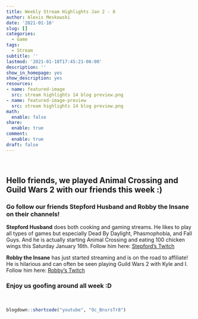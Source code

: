 ```yaml
---
title: Weekly Stream Highlights Jan 2 - 8
author: Alexis Meskowski
date: '2021-01-10'
slug: []
categories:
  - Game
tags:
  - Stream
subtitle: ''
lastmod: '2021-01-10T17:45:21-06:00'
description: ''
show_in_homepage: yes
show_description: yes
resources:
- name: featured-image
  src: stream highlights 14 blog preview.png
- name: featured-image-preview
  src: stream highlights 14 blog preview.png
math:
  enable: false
share:
  enable: true
comment:
  enable: true
draft: false
---
```


<br>

## Hello friends, we played Animal Crossing and Guild Wars 2 with our friends this week :)

### Go follow our friends Stepford Husband and Robby the Insane on their channels!

**Stepford Husband** does both cooking and gaming streams. He likes to play all types of games but especially Dead By Daylight, Phasmophobia, and Fall Guys. And he is actually starting Animal Crossing and eating 100 chicken wings this Saturday January 16th. Follow him here:
[Stepford's Twitch](https://twitch.tv/stepfordhusband){target="_blank"}

**Robby the Insane** has just started streaming and is on the road to affiliate! He is hilarious and can often be seen playing Guild Wars 2 with Kyle and I. Follow him here: 
[Robby's Twitch](https://twitch.tv/robbytheinsane){target="_blank"}

### Enjoy us goofing around all week :D

<br>

```r
blogdown::shortcode("youtube", "Oc_BnsrsTr8")
```

<br>


